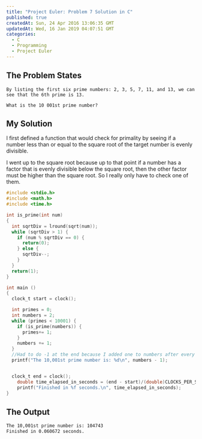 ```yaml
---
title: "Project Euler: Problem 7 Solution in C"
published: true
createdAt: Sun, 24 Apr 2016 13:06:35 GMT
updatedAt: Wed, 16 Jan 2019 04:07:51 GMT
categories:
  - C
  - Programming
  - Project Euler
---
```


## The Problem States

```text
By listing the first six prime numbers: 2, 3, 5, 7, 11, and 13, we can see that the 6th prime is 13.

What is the 10 001st prime number?
```

## My Solution

I first defined a function that would check for primality by seeing if a number less than or equal to the square root
of the target number is evenly divisible.

I went up to the square root because up to that point if a number has a factor that is evenly divisible below the
square root, then the other factor must be higher than the square root. So I really only have to check one of them.

```c
#include <stdio.h>
#include <math.h>
#include <time.h>

int is_prime(int num)
{
  int sqrtDiv = lround(sqrt(num));
  while (sqrtDiv > 1) {
    if (num % sqrtDiv == 0) {
      return(0);
    } else {
      sqrtDiv--;
    }
  }
  return(1);
}

int main ()
{
  clock_t start = clock();

  int primes = 0;
  int numbers = 2;
  while (primes < 10001) {
    if (is_prime(numbers)) {
      primes+= 1;
    }
    numbers += 1;
  }
  //Had to do -1 at the end because I added one to numbers after every loop, even when it found the last prime.
  printf("The 10,001st prime number is: %d\n", numbers - 1);


  clock_t end = clock();
    double time_elapsed_in_seconds = (end - start)/(double)CLOCKS_PER_SEC;
    printf("Finished in %f seconds.\n", time_elapsed_in_seconds);
}
```

## The Output

```bash
The 10,001st prime number is: 104743
Finished in 0.060672 seconds.
```

